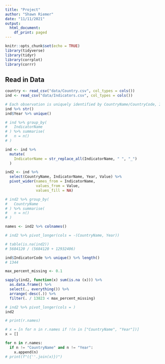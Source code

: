 ```yaml
---
title: "Project"
author: "Shawn Riemer"
date: "11/11/2021"
output:
  html_document:
    df_print: paged
---
```


```r
knitr::opts_chunk$set(echo = TRUE)
library(tidyverse)
library(tidyr)
library(corrplot)
library(corrr)
```

## Read in Data

```r
country <- read_csv("data/Country.csv", col_types = cols())
ind <- read_csv("data/Indicators.csv", col_types = cols())
```

```r
# Each observation is uniquely identified by CountryName/CountryCode, IndicatorName/IndicatorCode, Year
ind %>% str()
ind$Year %>% unique()
```


```r
# ind %>% group_by(
#   IndicatorName
# ) %>% summarise(
#   n = n()
# )

ind <- ind %>% 
  mutate(
    IndicatorName = str_replace_all(IndicatorName, " ", "_")
  )
```


```r
ind2 <- ind %>%
  select(CountryName, IndicatorName, Year, Value) %>%
  pivot_wider(names_from = IndicatorName,
              values_from = Value,
              values_fill = NA)

# ind2 %>% group_by(
#   CountryName
# ) %>% summarise(
#   n = n()
# )

names <- ind2 %>% colnames()

# ind2 %>% pivot_longer(cols = -(CountryName, Year))

# table(is.na(ind2))
# 5684120 / (5684120 + 12932406)

ind$IndicatorCode %>% unique() %>% length()
# 1344

max_percent_missing <- 0.1

sapply(ind2, function(x) sum(is.na (x))) %>% 
  as.data.frame() %>% 
  select(., everything()) %>% 
  arrange(-desc(.)) %>% 
  filter(. / 13823 < max_percent_missing)
```


```r
# ind2 %>% pivot_longer(cols = )
ind2

```

```python

# print(r.names)

# x = [n for n in r.names if !(n in ["CountryName", "Year"])]
x = []

for n in r.names:
  if n != "CountryName" and n != "Year":
    x.append(n)
# print(f"({''.join(x)})")

```








